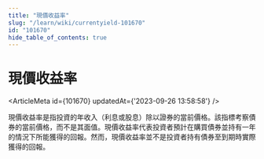 ```yaml
---
title: "現價收益率"
slug: "/learn/wiki/currentyield-101670"
id: "101670"
hide_table_of_contents: true
---
```



# 現價收益率

<ArticleMeta id={101670} updatedAt={'2023-09-26 13:58:58'} />
<div className='border-solid border-b border-t-0 my-4 border-[var(--ifm-color-gray-300)]' />

現價收益率是指投資的年收入（利息或股息）除以證券的當前價格。該指標考察債券的當前價格，而不是其面值。現價收益率代表投資者預計在購買債券並持有一年的情況下所能獲得的回報。然而，現價收益率並不是投資者持有債券至到期時實際獲得的回報。
